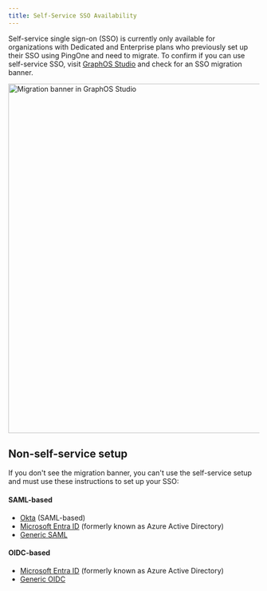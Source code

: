 ```yaml
---
title: Self-Service SSO Availability
---
```


Self-service single sign-on (SSO) is currently only available for organizations with Dedicated and Enterprise plans who previously set up their SSO using PingOne and need to migrate.
To confirm if you can use self-service SSO, visit [GraphOS Studio](https://studio.apollographql.com?referrer=docs-content) and check for an SSO migration banner.

<img
  src="../../../img/sso/migration-banner.jpg"
  alt="Migration banner in GraphOS Studio"
  className="screenshot"
  width="700"
/>

## Non-self-service setup

If you don't see the migration banner, you can't use the self-service setup and must use these instructions to set up your SSO:

#### SAML-based

- [Okta](../okta-integration-guide/) (SAML-based)
- [Microsoft Entra ID](../microsoft-entra-id-integration-saml-guide) (formerly known as Azure Active Directory)
- [Generic SAML](../saml-integration-guide/)

#### OIDC-based

- [Microsoft Entra ID](../microsoft-entra-id-integration-oidc-guide) (formerly known as Azure Active Directory)
- [Generic OIDC](../oidc-integration-guide/)
